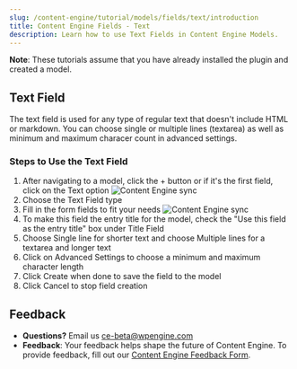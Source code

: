 ```yaml
---
slug: /content-engine/tutorial/models/fields/text/introduction
title: Content Engine Fields - Text
description: Learn how to use Text Fields in Content Engine Models.
---
```


**Note**: These tutorials assume that you have already installed the plugin and created a model.

## Text Field

The text field is used for any type of regular text that doesn't include HTML or markdown. You can choose single or multiple lines (textarea) as well as minimum and maximum characer count in advanced settings.

### Steps to Use the Text Field

1. After navigating to a model, click the + button or if it's the first field, click on the Text option
![Content Engine sync](../../../../images/Screen_Shot_2021-09-01_at_12.04.05_PM.png)
2. Choose the Text Field type
3. Fill in the form fields to fit your needs
![Content Engine sync](../../../../images/Screen_Shot_2021-09-01_at_12.04.17_PM.png)
4. To make this field the entry title for the model, check the "Use this field as the entry title" box under Title Field
5. Choose Single line for shorter text and choose Multiple lines for a textarea and longer text
6. Click on Advanced Settings to choose a minimum and maximum character length
7. Click Create when done to save the field to the model
8. Click Cancel to stop field creation

## Feedback

- **Questions?** Email us ce-beta@wpengine.com
- **Feedback**: Your feedback helps shape the future of Content Engine. To provide feedback, fill out our [Content Engine Feedback Form](https://docs.google.com/forms/d/e/1FAIpQLSecvuZ_EMiTIOlTSwcW1JnPQcFbAcCOwGlhURkzBI8Ps9vFzA/viewform).
